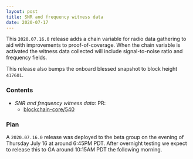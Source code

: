 ```yaml
---
layout: post
title: SNR and frequency witness data
date: 2020-07-17
---
```


This `2020.07.16.0` release adds a chain variable for radio data gathering to aid with improvements
to proof-of-coverage. When the chain variable is activated the witness data collected will include
signal-to-noise ratio and frequency fields.

This release also bumps the onboard blessed snapshot to block height `417601`.

### Contents

- _SNR and frequency witness data_: PR:
  - [blockchain-core/540](https://github.com/helium/blockchain-core/pull/540)

### Plan

A `2020.07.16.0` release was deployed to the beta group on the evening of Thursday July 16 at around
6:45PM PDT. After overnight testing we expect to release this to GA around 10:15AM PDT the following
morning.
